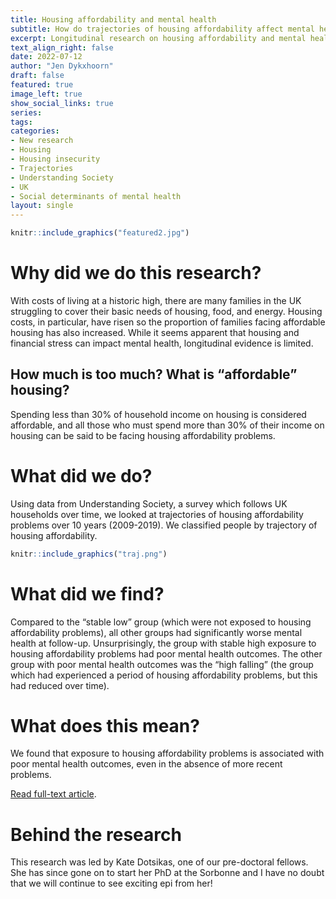 ```yaml
---
title: Housing affordability and mental health
subtitle: How do trajectories of housing affordability affect mental health?
excerpt: Longitudinal research on housing affordability and mental health, let by Kate Dotsikas.
text_align_right: false
date: 2022-07-12
author: "Jen Dykxhoorn"
draft: false
featured: true
image_left: true
show_social_links: true
series:
tags: 
categories:
- New research
- Housing 
- Housing insecurity
- Trajectories
- Understanding Society
- UK
- Social determinants of mental health
layout: single
---
```


```r
knitr::include_graphics("featured2.jpg")
```

# Why did we do this research?
With costs of living at a historic high, there are many families in the UK struggling to cover their basic needs of housing, food, and energy. Housing costs, in particular, have risen so the proportion of families facing affordable housing has also increased. While it seems apparent that housing and financial stress can impact mental health, longitudinal evidence is limited. 

## How much is too much? What is "affordable" housing? 
Spending less than 30% of household income on housing is considered affordable, and all those who must spend more than 30% of their income on housing can be said to be facing housing affordability problems. 

# What did we do? 
Using data from Understanding Society, a survey which follows UK households over time, we looked at trajectories of housing affordability problems over 10 years (2009-2019). We classified people by trajectory of housing affordability. 

```r
knitr::include_graphics("traj.png")
```

# What did we find? 
Compared to the "stable low" group (which were not exposed to housing affordability problems), all other groups had significantly worse mental health at follow-up. Unsurprisingly, the group with stable high exposure to housing affordability problems had poor mental health outcomes. The other group with poor mental health outcomes was the "high falling" (the group which had experienced a period of housing affordability problems, but this had reduced over time).  

# What does this mean?
We found that exposure to housing affordability problems is associated with poor mental health outcomes, even in the absence of more recent problems. 

[Read full-text article](https://link.springer.com/article/10.1007/s00127-022-02314-x#citeas). 

# Behind the research
This research was led by Kate Dotsikas, one of our pre-doctoral fellows. She has since gone on to start her PhD at the Sorbonne and I have no doubt that we will continue to see exciting epi from her! 

 




